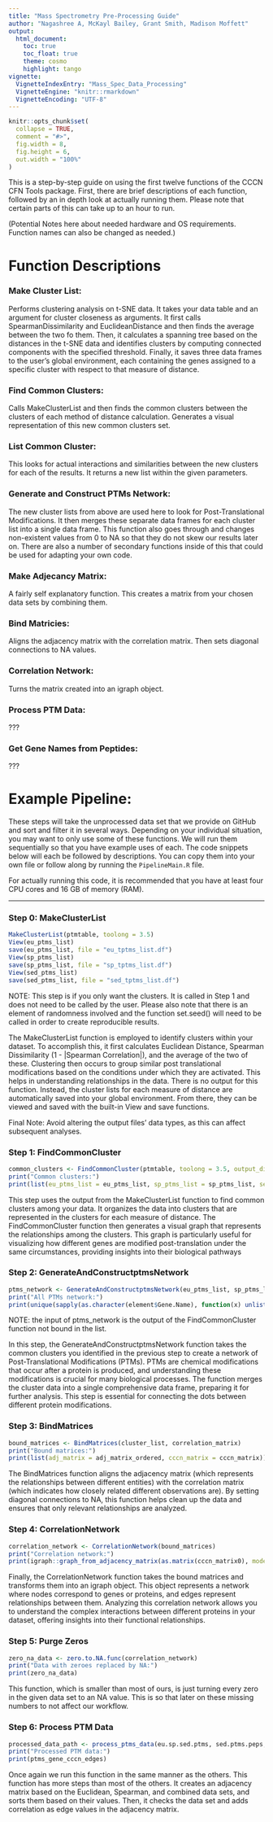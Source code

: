 ```yaml
---
title: "Mass Spectrometry Pre-Processing Guide"
author: "Nagashree A, McKayl Bailey, Grant Smith, Madison Moffett"
output: 
  html_document:
    toc: true
    toc_float: true
    theme: cosmo
    highlight: tango
vignette:
  VignetteIndexEntry: "Mass_Spec_Data_Processing"
  VignetteEngine: "knitr::rmarkdown"
  VignetteEncoding: "UTF-8"
---
```


```r
knitr::opts_chunk$set(
  collapse = TRUE,
  comment = "#>",
  fig.width = 8,
  fig.height = 6,
  out.width = "100%"
)
```


This is a step-by-step guide on using the first twelve functions of the CCCN CFN Tools package. First, there are brief descriptions of each function, followed by an in depth look at actually running them. Please note that certain parts of this can take up to an hour to run.

(Potential Notes here about needed hardware and OS requirements. Function names can also be changed as needed.)

# Function Descriptions


### Make Cluster List:
Performs clustering analysis on t-SNE data. It takes your data table and an argument for cluster closeness as arguments. It first calls SpearmanDissimilarity and EuclideanDistance and then finds the average between the two fo them. Then, it calculates a spanning tree based on the distances in the t-SNE data and identifies clusters by computing connected components with the specified threshold. Finally, it saves three data frames to the user's global environment, each containing the genes assigned to a specific cluster with respect to that measure of distance.

### Find Common Clusters:
Calls MakeClusterList and then finds the common clusters between the clusters of each method of distance calculation. Generates a visual representation of this new common clusters set.

### List Common Cluster:
This looks for actual interactions and similarities between the new clusters for each of the results. It returns a new list within the given parameters.

### Generate and Construct PTMs Network:
The new cluster lists from above are used here to look for Post-Translational Modifications. It then merges these separate data frames for each cluster list into a single data frame. This function also goes through and changes non-existent values from 0 to NA so that they do not skew our results later on. There are also a number of secondary functions inside of this that could be used for adapting your own code.

### Make Adjecancy Matrix:
A fairly self explanatory function. This creates a matrix from your chosen data sets by combining them.

### Bind Matricies:
Aligns the adjacency matrix with the correlation matrix. Then sets diagonal connections to NA values.

### Correlation Network:
Turns the matrix created into an igraph object.

### Process PTM Data:
???

### Get Gene Names from Peptides:
???



# Example Pipeline:

These steps will take the unprocessed data set that we provide on GitHub and sort and filter it in several ways. Depending on your individual situation, you may want to only use some of these functions. We will run them sequentially so that you have example uses of each. The code snippets below will each be followed by descriptions. You can copy them into your own file or follow along by running the `PipelineMain.R` file.

For actually running this code, it is recommended that you have at least four CPU cores and 16 GB of memory (RAM).

---

### Step 0: MakeClusterList
```r
MakeClusterList(ptmtable, toolong = 3.5)
View(eu_ptms_list)
save(eu_ptms_list, file = "eu_tptms_list.df")
View(sp_ptms_list)
save(sp_ptms_list, file = "sp_tptms_list.df")
View(sed_ptms_list)
save(sed_ptms_list, file = "sed_tptms_list.df")
```

NOTE: This step is if you only want the clusters. It is called in Step 1 and does not need to be called by the user. Please also note that there is an element of randomness involved and the function set.seed() will need to be called in order to create reproducible results.

The MakeClusterList function is employed to identify clusters within your dataset. To accomplish this, it first calculates Euclidean Distance, Spearman Dissimilarity (1 - |Spearman Correlation|), and the average of the two of these. Clustering then occurs to group similar post translational modifications based on the conditions under which they are activated. This helps in understanding relationships in the data. There is no output for this function. Instead, the cluster lists for each measure of distance are automatically saved into your global environment. From there, they can be viewed and saved with the built-in View and save functions.

Final Note: Avoid altering the output files' data types, as this can affect subsequent analyses.

### Step 1: FindCommonCluster
```r
common_clusters <- FindCommonCluster(ptmtable, toolong = 3.5, output_dir = "plots")
print("Common clusters:")
print(list(eu_ptms_list = eu_ptms_list, sp_ptms_list = sp_ptms_list, sed_ptms_list = sed_ptms_list))
```

This step uses the output from the MakeClusterList function to find common clusters among your data. It organizes the data into clusters that are represented in the clusters for each measure of distance. The FindCommonCluster function then generates a visual graph that represents the relationships among the clusters. This graph is particularly useful for visualizing how different genes are modified post-translation under the same circumstances, providing insights into their biological pathways

### Step 2: GenerateAndConstructptmsNetwork
```r
ptms_network <- GenerateAndConstructptmsNetwork(eu_ptms_list, sp_ptms_list, sed_ptms_list, ptmtable, keeplength = 2, output_dir = "plots")
print("All PTMs network:")
print(unique(sapply(as.character(element$Gene.Name), function(x) unlist(strsplit(x, " ", fixed = TRUE))[1])))
```

NOTE: the input of ptms_network is the output of the FindCommonCluster function not bound in the list.

In this step, the GenerateAndConstructptmsNetwork function takes the common clusters you identified in the previous step to create a network of Post-Translational Modifications (PTMs). PTMs are chemical modifications that occur after a protein is produced, and understanding these modifications is crucial for many biological processes. The function merges the cluster data into a single comprehensive data frame, preparing it for further analysis. This step is essential for connecting the dots between different protein modifications.

### Step 3: BindMatrices
``` r
bound_matrices <- BindMatrices(cluster_list, correlation_matrix)
print("Bound matrices:")
print(list(adj_matrix = adj_matrix_ordered, cccn_matrix = cccn_matrix))
```

The BindMatrices function aligns the adjacency matrix (which represents the relationships between different entities) with the correlation matrix (which indicates how closely related different observations are). By setting diagonal connections to NA, this function helps clean up the data and ensures that only relevant relationships are analyzed.

### Step 4: CorrelationNetwork
```r
correlation_network <- CorrelationNetwork(bound_matrices)
print("Correlation network:")
print(igraph::graph_from_adjacency_matrix(as.matrix(cccn_matrix0), mode = "lower", diag = FALSE, weighted = "Weight"))
```

Finally, the CorrelationNetwork function takes the bound matrices and transforms them into an igraph object. This object represents a network where nodes correspond to genes or proteins, and edges represent relationships between them. Analyzing this correlation network allows you to understand the complex interactions between different proteins in your dataset, offering insights into their functional relationships.

### Step 5: Purge Zeros
```r
zero_na_data <- zero.to.NA.func(correlation_network)
print("Data with zeroes replaced by NA:")
print(zero_na_data)
```

This function, which is smaller than most of ours, is just turning every zero in the given data set to an NA value. This is so that later on these missing numbers to not affect our workflow. 

### Step 6: Process PTM Data
```r
processed_data_path <- process_ptms_data(eu.sp.sed.ptms, sed.ptms.peps, cccn_matrix)
print("Processed PTM data:")
print(ptms_gene_cccn_edges)
```

Once again we run this function in the same manner as the others. This function has more steps than most of the others. It creates an adjacency matrix based on the Euclidean, Spearman, and combined data sets, and sorts them based on their values. Then, it checks the data set and adds correlation as edge values in the adjacency matrix.
